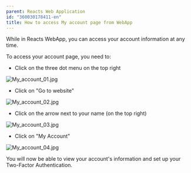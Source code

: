 ```yaml
---
parent: Reacts Web Application
id: "360030178411-en"
title: How to access My account page from WebApp
---
```

While in Reacts WebApp, you can access your account information at any time.

To access your account page, you need to:

- Click on the three dot menu on the top right

![My_account_01.jpg](@assets/attachments/My_account_01.jpg)

- Click on "Go to website"

![My_account_02.jpg](@assets/attachments/My_account_02.jpg)

- Click on the arrow next to your name (on the top right)

![My_account_03.jpg](@assets/attachments/My_account_03.jpg)

- Click on "My Account"

![My_account_04.jpg](@assets/attachments/My_account_04.jpg)

You will now be able to view your account's information and set up your Two-Factor Authentication.



